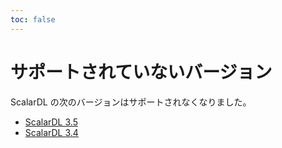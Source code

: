 ```yaml
---
toc: false
---
```


# サポートされていないバージョン


<TranslationBanner />

ScalarDL の次のバージョンはサポートされなくなりました。

- [ScalarDL 3.5](/docs/3.5/)
- [ScalarDL 3.4](/docs/3.4/)
